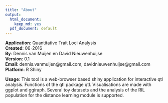 ```yaml
---
title: "About"
output:
  html_document:
    keep_md: yes
  pdf_document: default
---
```

**Application**: Quantitative Trait Loci Analysis       
**Created**: 06-2016                      
**By**: Dennis van Muijen en David Nieuwenhuijse                
**Version**: 0.1                   
**Email**: dennis.vanmuijen@gmail.com, davidnieuwenhuijse@gmail.com             
**Platform**: R Shiny               

**Usage**:
This tool is a web-browser based shiny application for interactive qtl analysis. Functions of the qtl package qtl. Visualisations are made with ggplot and ggiraph. Several toy datasets and the analysis of the RIL population for the distance learning module is supported.